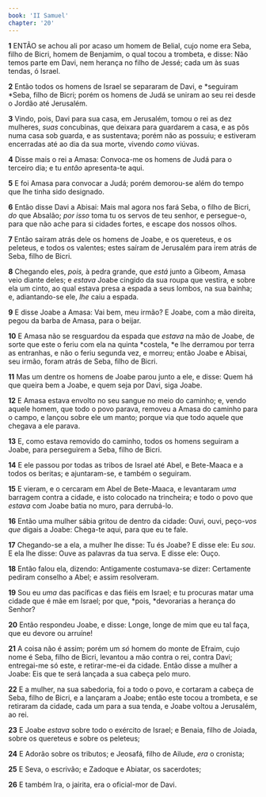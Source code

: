 ```yaml
---
book: 'II Samuel'
chapter: '20'
---
```


**1** ENTÃO se achou ali por acaso um homem de Belial, cujo nome era Seba, filho de Bicri, homem de Benjamim, o qual tocou a trombeta, e disse: Não temos parte em Davi, nem herança no filho de Jessé; cada um às suas tendas, ó Israel.

**2** Então todos os homens de Israel se separaram de Davi, e *seguiram *Seba, filho de Bicri; porém os homens de Judá se uniram ao seu rei desde o Jordão até Jerusalém.

**3** Vindo, pois, Davi para sua casa, em Jerusalém, tomou o rei as dez mulheres, _suas_ concubinas, que deixara para guardarem a casa, e as pôs numa casa sob guarda, e as sustentava; porém não as possuiu; e estiveram encerradas até ao dia da sua morte, vivendo _como_ viúvas.

**4** Disse mais o rei a Amasa: Convoca-me os homens de Judá para o terceiro dia; e tu _então_ apresenta-te aqui.

**5** E foi Amasa para convocar a Judá; porém demorou-se além do tempo que lhe tinha sido designado.

**6** Então disse Davi a Abisai: Mais mal agora nos fará Seba, o filho de Bicri, _do_ que Absalão; _por isso_ toma tu os servos de teu senhor, e persegue-o, para que não ache para si cidades fortes, e escape dos nossos olhos.

**7** Então saíram atrás dele os homens de Joabe, e os quereteus, e os peleteus, e todos os valentes; estes saíram de Jerusalém para irem atrás de Seba, filho de Bicri.

**8** Chegando eles, _pois,_ à pedra grande, que _está_ junto a Gibeom, Amasa veio diante deles; e _estava_ Joabe cingido da sua roupa que vestira, e sobre ela um cinto, ao qual estava presa a espada a seus lombos, na sua bainha; e, adiantando-se ele, _lhe_ caiu a espada.

**9** E disse Joabe a Amasa: Vai bem, meu irmão? E Joabe, com a mão direita, pegou da barba de Amasa, para o beijar.

**10** E Amasa não se resguardou da espada que _estava_ na mão de Joabe, de sorte que este o feriu com ela na quinta *costela, *e lhe derramou por terra as entranhas, e não o feriu segunda vez, e morreu; então Joabe e Abisai, seu irmão, foram atrás de Seba, filho de Bicri.

**11** Mas um dentre os homens de Joabe parou junto a ele, e disse: Quem há que queira bem a Joabe, e quem seja por Davi, siga Joabe.

**12** E Amasa estava envolto no seu sangue no meio do caminho; e, vendo aquele homem, que todo o povo parava, removeu a Amasa do caminho para o campo, e lançou sobre ele um manto; porque via que todo aquele que chegava a ele parava.

**13** E, como estava removido do caminho, todos os homens seguiram a Joabe, para perseguirem a Seba, filho de Bicri.

**14** E ele passou por todas as tribos de Israel até Abel, e Bete-Maaca e a todos os beritas; e ajuntaram-se, e também o seguiram.

**15** E vieram, e o cercaram em Abel de Bete-Maaca, e levantaram _uma_ barragem contra a cidade, e isto colocado na trincheira; e todo o povo que _estava_ com Joabe batia no muro, para derrubá-lo.

**16** Então uma mulher sábia gritou de dentro da cidade: Ouvi, ouvi, peço-_vos que_ digais a Joabe: Chega-te aqui, para que eu te fale.

**17** Chegando-se a ela, a mulher lhe disse: Tu és Joabe? E disse ele: Eu _sou_. E ela lhe disse: Ouve as palavras da tua serva. E disse ele: Ouço.

**18** Então falou ela, dizendo: Antigamente costumava-se dizer: Certamente pediram conselho a Abel; e assim resolveram.

**19** Sou eu _uma_ das pacíficas e das fiéis em Israel; e tu procuras matar uma cidade que é mãe em Israel; por que, *pois, *devorarias a herança do Senhor?

**20** Então respondeu Joabe, e disse: Longe, longe de mim que eu tal faça, que eu devore ou arruíne!

**21** A coisa não é assim; porém um _só_ homem do monte de Efraim, cujo nome é Seba, filho de Bicri, levantou a mão contra o rei, contra Davi; entregai-me só este, e retirar-me-ei da cidade. Então disse a mulher a Joabe: Eis que te será lançada a sua cabeça pelo muro.

**22** E a mulher, na sua sabedoria, foi a todo o povo, e cortaram a cabeça de Seba, filho de Bicri, e a lançaram a Joabe; então este tocou a trombeta, e se retiraram da cidade, cada um para a sua tenda, e Joabe voltou a Jerusalém, ao rei.

**23** E Joabe _estava_ sobre todo o exército de Israel; e Benaia, filho de Joiada, sobre os quereteus e sobre os peleteus;

**24** E Adorão sobre os tributos; e Jeosafá, filho de Ailude, _era_ o cronista;

**25** E Seva, o escrivão; e Zadoque e Abiatar, os sacerdotes;

**26** E também Ira, o jairita, era o oficial-mor de Davi.
